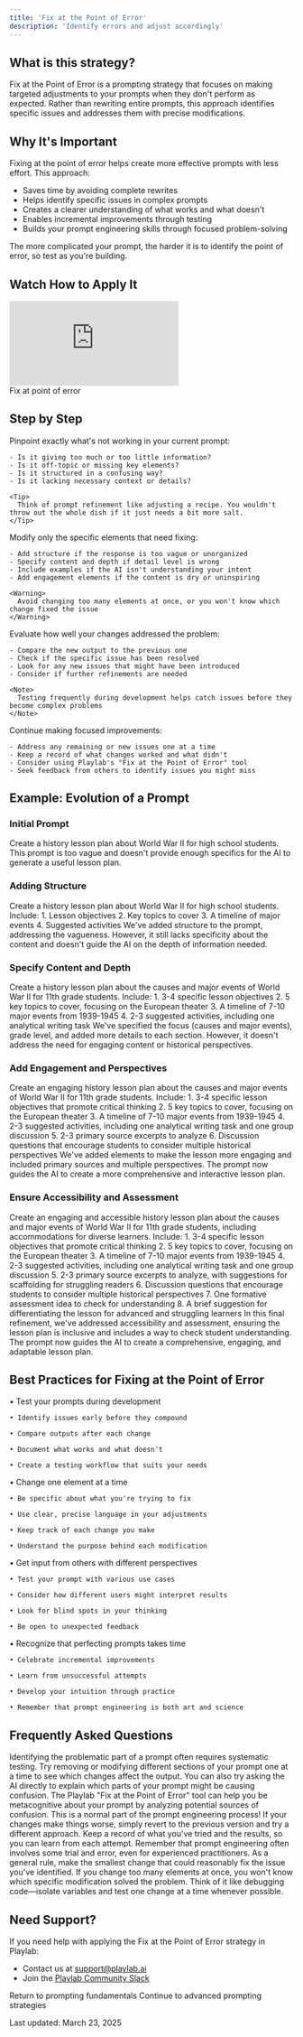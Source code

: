 ```yaml
---
title: 'Fix at the Point of Error'
description: 'Identify errors and adjust accordingly'
---
```


## <Icon icon="circle-question" size="24" className="inline-block align-text-bottom" /> What is this strategy?

Fix at the Point of Error is a prompting strategy that focuses on making targeted adjustments to your prompts when they don't perform as expected. Rather than rewriting entire prompts, this approach identifies specific issues and addresses them with precise modifications.

## <Icon icon="lightbulb" size="24" className="inline-block align-text-bottom" /> Why It's Important

Fixing at the point of error helps create more effective prompts with less effort. This approach:

* Saves time by avoiding complete rewrites
* Helps identify specific issues in complex prompts
* Creates a clearer understanding of what works and what doesn't
* Enables incremental improvements through testing
* Builds your prompt engineering skills through focused problem-solving

<Note>
  The more complicated your prompt, the harder it is to identify the point of error, so test as you're building.
</Note>

## <Icon icon="video" size="24" className="inline-block align-text-bottom" /> Watch How to Apply It

<Frame>
  <iframe 
    src="https://www.loom.com/embed/25191a9e6cee427c99bdbadc4ce1d619?sid=5c0e1688-784d-48f0-a4ce-6f20ed9cb4ee"
    frameborder="0" 
    webkitallowfullscreen 
    mozallowfullscreen 
    allowfullscreen 
    style={{ width: "100%", height: "400px" }}
  ></iframe>
  <figcaption>Fix at point of error</figcaption>
</Frame>

## <Icon icon="stairs" size="24" className="inline-block align-text-bottom" /> Step by Step

<Steps>
  <Step title="Identify the Specific Issue">
    Pinpoint exactly what's not working in your current prompt:
    
    - Is it giving too much or too little information?
    - Is it off-topic or missing key elements?
    - Is it structured in a confusing way?
    - Is it lacking necessary context or details?
    
    <Tip>
      Think of prompt refinement like adjusting a recipe. You wouldn't throw out the whole dish if it just needs a bit more salt.
    </Tip>
  </Step>
  
  <Step title="Make Targeted Adjustments">
    Modify only the specific elements that need fixing:
    
    - Add structure if the response is too vague or unorganized
    - Specify content and depth if detail level is wrong
    - Include examples if the AI isn't understanding your intent
    - Add engagement elements if the content is dry or uninspiring
    
    <Warning>
      Avoid changing too many elements at once, or you won't know which change fixed the issue
    </Warning>
  </Step>
  
  <Step title="Test Your Adjusted Prompt">
    Evaluate how well your changes addressed the problem:
    
    - Compare the new output to the previous one
    - Check if the specific issue has been resolved
    - Look for any new issues that might have been introduced
    - Consider if further refinements are needed
    
    <Note>
      Testing frequently during development helps catch issues before they become complex problems
    </Note>
  </Step>
  
  <Step title="Refine and Iterate">
    Continue making focused improvements:
    
    - Address any remaining or new issues one at a time
    - Keep a record of what changes worked and what didn't
    - Consider using Playlab's "Fix at the Point of Error" tool
    - Seek feedback from others to identify issues you might miss
  </Step>
</Steps>

## <Icon icon="timeline" size="24" className="inline-block align-text-bottom" /> Example: Evolution of a Prompt

### Initial Prompt
<Card title="Initial Prompt" icon="circle-minus" color="#f44336">
  Create a history lesson plan about World War II for high school students.
</Card>

<Note>
  This prompt is too vague and doesn't provide enough specifics for the AI to generate a useful lesson plan.
</Note>

### Adding Structure
<Card title="Adding Structure" icon="arrow-up-right" color="#FF9800">
  Create a history lesson plan about World War II for high school students. Include:
  1. Lesson objectives
  2. Key topics to cover
  3. A timeline of major events
  4. Suggested activities
</Card>

<Note>
  We've added structure to the prompt, addressing the vagueness. However, it still lacks specificity about the content and doesn't guide the AI on the depth of information needed.
</Note>

### Specify Content and Depth
<Card title="Specify Content and Depth" icon="arrow-up-right" color="#FF9800">
  Create a history lesson plan about the causes and major events of World War II for 11th grade students. Include:
  1. 3-4 specific lesson objectives
  2. 5 key topics to cover, focusing on the European theater
  3. A timeline of 7-10 major events from 1939-1945
  4. 2-3 suggested activities, including one analytical writing task
</Card>

<Note>
  We've specified the focus (causes and major events), grade level, and added more details to each section. However, it doesn't address the need for engaging content or historical perspectives.
</Note>

### Add Engagement and Perspectives
<Card title="Add Engagement and Perspectives" icon="arrow-up-right" color="#FF9800">
  Create an engaging history lesson plan about the causes and major events of World War II for 11th grade students. Include:
  1. 3-4 specific lesson objectives that promote critical thinking
  2. 5 key topics to cover, focusing on the European theater
  3. A timeline of 7-10 major events from 1939-1945
  4. 2-3 suggested activities, including one analytical writing task and one group discussion
  5. 2-3 primary source excerpts to analyze
  6. Discussion questions that encourage students to consider multiple historical perspectives
</Card>

<Note>
  We've added elements to make the lesson more engaging and included primary sources and multiple perspectives. The prompt now guides the AI to create a more comprehensive and interactive lesson plan.
</Note>

### Ensure Accessibility and Assessment
<Card title="Ensure Accessibility and Assessment" icon="check" color="#4CAF50">
  Create an engaging and accessible history lesson plan about the causes and major events of World War II for 11th grade students, including accommodations for diverse learners. Include:
  1. 3-4 specific lesson objectives that promote critical thinking
  2. 5 key topics to cover, focusing on the European theater
  3. A timeline of 7-10 major events from 1939-1945
  4. 2-3 suggested activities, including one analytical writing task and one group discussion
  5. 2-3 primary source excerpts to analyze, with suggestions for scaffolding for struggling readers
  6. Discussion questions that encourage students to consider multiple historical perspectives
  7. One formative assessment idea to check for understanding
  8. A brief suggestion for differentiating the lesson for advanced and struggling learners
</Card>

<Note>
  In this final refinement, we've addressed accessibility and assessment, ensuring the lesson plan is inclusive and includes a way to check student understanding. The prompt now guides the AI to create a comprehensive, engaging, and adaptable lesson plan.
</Note>

## <Icon icon="binoculars" size="24" className="inline-block align-text-bottom" /> Best Practices for Fixing at the Point of Error
      
<CardGroup cols={2}>
  <Card title="Test Frequently" icon="vial" color="#4CAF50">
    • Test your prompts during development
    
    • Identify issues early before they compound
    
    • Compare outputs after each change
    
    • Document what works and what doesn't
    
    • Create a testing workflow that suits your needs
  </Card>
  <Card title="Make Targeted Adjustments" icon="bullseye-arrow" color="#2196F3">
    • Change one element at a time
    
    • Be specific about what you're trying to fix
    
    • Use clear, precise language in your adjustments
    
    • Keep track of each change you make
    
    • Understand the purpose behind each modification
  </Card>
  <Card title="Seek Diverse Feedback" icon="comments" color="#FF9800">
    • Get input from others with different perspectives
    
    • Test your prompt with various use cases
    
    • Consider how different users might interpret results
    
    • Look for blind spots in your thinking
    
    • Be open to unexpected feedback
  </Card>
  <Card title="Be Patient and Persistent" icon="hands-holding-diamond" color="#9C27B0">
    • Recognize that perfecting prompts takes time
    
    • Celebrate incremental improvements
    
    • Learn from unsuccessful attempts
    
    • Develop your intuition through practice
    
    • Remember that prompt engineering is both art and science
  </Card>
</CardGroup>

## <Icon icon="circle-question" size="24" className="inline-block align-text-bottom" /> Frequently Asked Questions

<Accordion title="How do I know which part of my prompt is causing the problem?">
  Identifying the problematic part of a prompt often requires systematic testing. Try removing or modifying different sections of your prompt one at a time to see which changes affect the output. You can also try asking the AI directly to explain which parts of your prompt might be causing confusion. The Playlab "Fix at the Point of Error" tool can help you be metacognitive about your prompt by analyzing potential sources of confusion.
</Accordion>

<Accordion title="What if my changes make the output worse instead of better?">
  This is a normal part of the prompt engineering process! If your changes make things worse, simply revert to the previous version and try a different approach. Keep a record of what you've tried and the results, so you can learn from each attempt. Remember that prompt engineering often involves some trial and error, even for experienced practitioners.
</Accordion>

<Accordion title="How small should my changes be when fixing a prompt?">
  As a general rule, make the smallest change that could reasonably fix the issue you've identified. If you change too many elements at once, you won't know which specific modification solved the problem. Think of it like debugging code—isolate variables and test one change at a time whenever possible.
</Accordion>

## <Icon icon="bullhorn" size="24" className="inline-block align-text-bottom" /> Need Support?

If you need help with applying the Fix at the Point of Error strategy in Playlab:

* Contact us at [support@playlab.ai](mailto:support@playlab.ai)
* Join the [Playlab Community Slack](https://join.slack.com/t/playlabcommunity/shared_invite/zt-31mhwj7nl-49e1Mw5fYpyHJGOFyDIFtA)

<CardGroup className="mt-12 mb-8">
  <Card title="Back to Prompting Basics" icon="arrow-left" href="/prompting/basics" iconType="duotone">
    Return to prompting fundamentals
  </Card>
  <Card title="Move on to Advanced Prompting" icon="arrow-right" href="/prompting/advanced/intro" iconType="duotone">
    Continue to advanced prompting strategies
  </Card>
</CardGroup>

Last updated: March 23, 2025